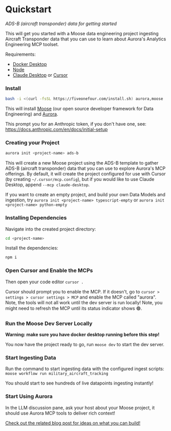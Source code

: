 
# Quickstart
*ADS-B (aircraft transponder) data for getting started*

This will get you started with a Moose data engineering project ingesting Aircraft Transponder data that you can use to learn about Aurora's Analytics Engineering MCP toolset.

Requirements:

- [Docker Desktop](https://www.docker.com/products/docker-desktop/)
- [Node](https://nodejs.org/en)
- [Claude Desktop](https://claude.ai/download) or [Cursor](https://www.cursor.com/)

### Install

```bash filename="Terminal" copy
bash -i <(curl -fsSL https://fiveonefour.com/install.sh) aurora,moose
```

This will install [Moose](/moose) (our open source developer framework for Data Engineering) and [Aurora](https://aurora.fiveonefour.com).

This prompt you for an Anthropic token, if you don't have one, see: https://docs.anthropic.com/en/docs/initial-setup

### Creating your Project

```bash filename="Terminal" copy
aurora init <project-name> ads-b
```

This will create a new Moose project using the ADS-B template to gather ADS-B (aircraft transponder) data that you can use to explore Aurora's MCP offerings. By default, it will create the project configured for use with Cursor (by creating `~/.cursor/mcp.config`), but if you would like to use Claude Desktop, append `--mcp claude-desktop`.

If you want to create an empty project, and build your own Data Models and ingestion, try `aurora init <project-name> typescript-empty` or `aurora init <project-name> python-empty`

### Installing Dependencies

Navigate into the created project directory: 

```bash filename="Terminal" copy
cd <project-name>
```

Install the dependencies: 

```bash filename="Terminal" copy
npm i
```

### Open Cursor and Enable the MCPs

Then open your code editor `cursor .`

Cursor should prompt you to enable the MCP. If it doesn't, go to `cursor > settings > cursor settings > MCP` and enable the MCP called "aurora". Note, the tools will not all work until the dev server is run locally! Note, you might need to refresh the MCP until its status indicator shows 🟢.

### Run the Moose Dev Server Locally

**Warning: make sure you have docker desktop running before this step!**

You now have the project ready to go, run `moose dev` to start the dev server.

### Start Ingesting Data

Run the command to start ingesting data with the configured ingest scripts: `moose workflow run military_aircraft_tracking`

You should start to see hundreds of live datapoints ingesting instantly!

### Start Using Aurora

In the LLM discussion pane, ask your host about your Moose project, it should use Aurora MCP tools to deliver rich context!

[Check out the related blog post for ideas on what you can build!](https://fiveonefour.com/blog/)

